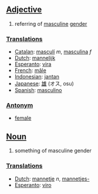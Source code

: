 ==[[Adjective]]==

#referring of [[masculine]] [[gender]]

===[[Translation]]s===
*[[Catalan]]: [[masculí]] ''m'', [[masculina]] ''f''
*[[Dutch]]: [[mannelijk]]
*[[Esperanto]]: [[vira]]
*[[French]]: [[mâle]]
*[[Indonesian]]: [[jantan]]
*[[Japanese]]: [[雄]] (オス, osu)
*[[Spanish]]: [[masculino]]

===[[Antonym]]===
*[[female]]

==[[Noun]]==

#something of masculine gender

===[[Translation]]s===
*[[Dutch]]: [[mannetje]] ''n'', [[mannetjes-]]
*[[Esperanto]]: [[viro]]